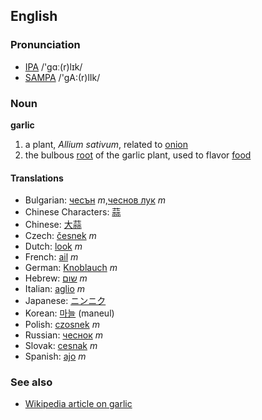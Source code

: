 ==English==

===Pronunciation===
*[[w:IPA|IPA]] /'gɑː(r)lɪk/
*[[w:SAMPA|SAMPA]] /'gA:(r)lIk/

===Noun===
'''garlic'''

# a plant, ''Allium sativum'', related to [[onion]]
# the bulbous [[root]] of the garlic plant, used to flavor [[food]]

====Translations====
*Bulgarian: [[чесън]] ''m'',[[чеснoв лук]] ''m'' 
*Chinese Characters: [[蒜]]
*Chinese: [[大蒜]]
*Czech: [[česnek]] ''m''
*Dutch: [[look]] ''m''
*French: [[ail]] ''m''
*German: [[Knoblauch]] ''m''
*Hebrew: [[שום]] ''m''
*Italian: [[aglio]] ''m''
*Japanese: [[ニンニク]]
*Korean: [[마늘]] (maneul)
*Polish: [[czosnek]] ''m''
*Russian: [[чeснoк]] ''m''
*Slovak: [[cesnak]] ''m''
*Spanish: [[ajo]] ''m''

===See also===

*[[en:garlic|Wikipedia article on garlic]]